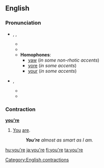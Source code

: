 ==English==

===Pronunciation===
* {{IPA|/jɔː(r)/}}, {{SAMPA|/jO:(r)/}}, {{enPR|yôr}}
** {{audio|en-us-you're.ogg|Audio (US)}}
** {{rhymes|ɔː(r)}}
** '''Homophones''':
*** [[yaw]] (''in some non-rhotic accents'')
*** [[yore]] (''in some accents'')
*** [[your]] (''in some accents'')<!-- is this a homophone to this pronunciation sometimes?-->

* {{IPA|/jʊə(r)/}}, {{SAMPA|/jU@(r)/}}
** {{audio|en-us-you're2.ogg|Audio (US)}}
** {{rhymes|ʊə(r)}}

===Contraction===
'''[[you]][['re]]'''

# [[You]] [[are]].
#: '''''You're''' almost as smart as I am.''

[[Category:English contractions]]

[[hu:you're]]
[[ja:you're]]
[[fi:you're]]
[[ta:you're]]